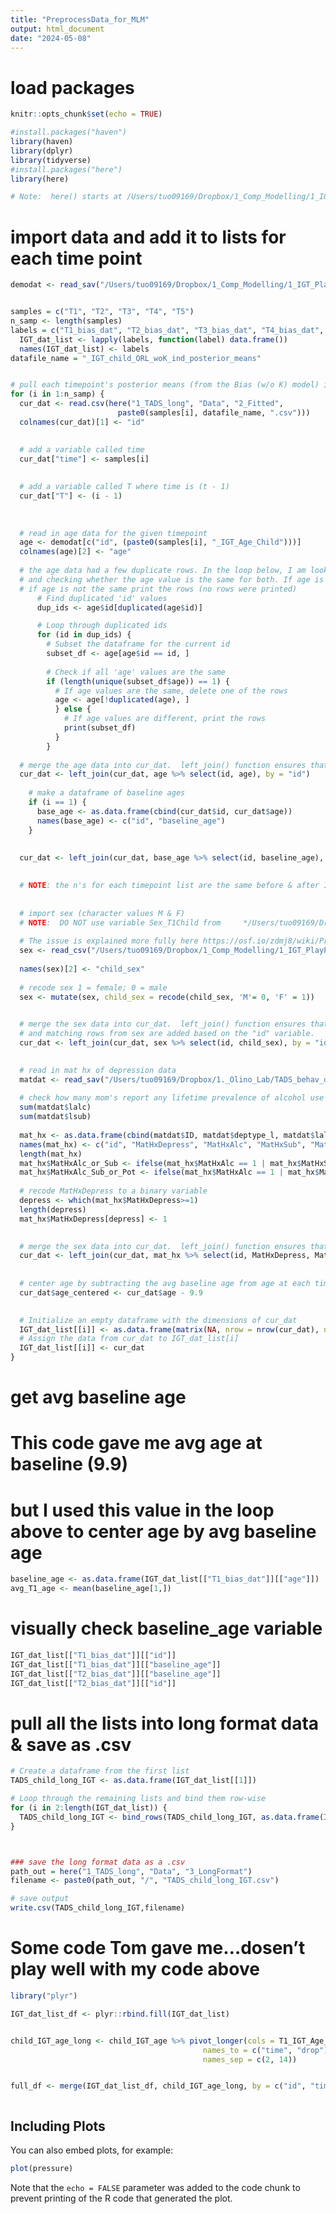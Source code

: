 ```yaml
---
title: "PreprocessData_for_MLM"
output: html_document
date: "2024-05-08"
---
```




# load packages
```r
knitr::opts_chunk$set(echo = TRUE)

#install.packages("haven")
library(haven)
library(dplyr)
library(tidyverse) 
#install.packages("here")
library(here)

# Note:  here() starts at /Users/tuo09169/Dropbox/1_Comp_Modelling/1_IGT_PlayPass/IGT_PP_Shared
```



# import data and add it to lists for each time point
```r
demodat <- read_sav("/Users/tuo09169/Dropbox/1_Comp_Modelling/1_IGT_PlayPass/IGT_PP_Shared/1_TADS_long/Data/1_Preprocessed/FINALIZED_Demoinfo_7.1.22_KD.sav")


samples = c("T1", "T2", "T3", "T4", "T5")
n_samp <- length(samples)
labels = c("T1_bias_dat", "T2_bias_dat", "T3_bias_dat", "T4_bias_dat", "T5_bias_dat")
  IGT_dat_list <- lapply(labels, function(label) data.frame())
  names(IGT_dat_list) <- labels
datafile_name = "_IGT_child_ORL_woK_ind_posterior_means"


# pull each timepoint's posterior means (from the Bias (w/o K) model) into IGT_dat_list 
for (i in 1:n_samp) {
  cur_dat <- read.csv(here("1_TADS_long", "Data", "2_Fitted",
                        paste0(samples[i], datafile_name, ".csv")))
  colnames(cur_dat)[1] <- "id"
  

  # add a variable called time 
  cur_dat["time"] <- samples[i]
  
  
  # add a variable called T where time is (t - 1)
  cur_dat["T"] <- (i - 1)
  
  
  
  # read in age data for the given timepoint
  age <- demodat[c("id", (paste0(samples[i], "_IGT_Age_Child")))]
  colnames(age)[2] <- "age"
  
  # the age data had a few duplicate rows. In the loop below, I am looking for duplicate id numbers,     
  # and checking whether the age value is the same for both. If age is the same, then delete duplicate row; 
  # if age is not the same print the rows (no rows were printed)
      # Find duplicated 'id' values
      dup_ids <- age$id[duplicated(age$id)]

      # Loop through duplicated ids
      for (id in dup_ids) {
        # Subset the dataframe for the current id
        subset_df <- age[age$id == id, ]
        
        # Check if all 'age' values are the same
        if (length(unique(subset_df$age)) == 1) {
          # If age values are the same, delete one of the rows
          age <- age[!duplicated(age), ]
          } else {
            # If age values are different, print the rows
            print(subset_df)
          }
        }
  
  # merge the age data into cur_dat.  left_join() function ensures that all rows from cur_dat are retained,   # and matching rows from demodat are added based on the "id" variable.
  cur_dat <- left_join(cur_dat, age %>% select(id, age), by = "id")
  
    # make a dataframe of baseline ages
    if (i == 1) {
      base_age <- as.data.frame(cbind(cur_dat$id, cur_dat$age))
      names(base_age) <- c("id", "baseline_age")
    }
  
  
  cur_dat <- left_join(cur_dat, base_age %>% select(id, baseline_age), by = "id")
  

  # NOTE: the n's for each timepoint list are the same before & after I merge in the age data, so removing    the duplicate id row in the age dataframes worked as intended
  
  
  # import sex (character values M & F)
  # NOTE:  DO NOT use variable Sex_T1Child from     */Users/tuo09169/Dropbox/1_Comp_Modelling/1_IGT_PlayPass/IGT_PP_Shared/1_TADS_long/Data/1_Preprocessed/FINALIZED_Demoinfo_7.1.22_KD.sav*
  
  # The issue is explained more fully here https://osf.io/zdmj8/wiki/Preprocessing%20Play%20or%20Pass%20Data/
  sex <- read_csv("/Users/tuo09169/Dropbox/1_Comp_Modelling/1_IGT_PlayPass/IGT_PP_Shared/1_TADS_long/Data/1_Preprocessed/TADS_Child_Sex (use this)/TADS Participant Sex Check - 10.10.22.csv")
  
  names(sex)[2] <- "child_sex"
  
  # recode sex 1 = female; 0 = male
  sex <- mutate(sex, child_sex = recode(child_sex, 'M'= 0, 'F' = 1))

  
  # merge the sex data into cur_dat.  left_join() function ensures that all rows from cur_dat are retained,   
  # and matching rows from sex are added based on the "id" variable.
  cur_dat <- left_join(cur_dat, sex %>% select(id, child_sex), by = "id")

  
  # read in mat hx of depression data
  matdat <- read_sav("/Users/tuo09169/Dropbox/1._Olino_Lab/TADS_behav_data/2_T1_Mom_Data/MomSCIDT1_diagnosesandsymptoms.sav")
  
  # check how many mom's report any lifetime prevalence of alcohol use disorder or substance use disorder
  sum(matdat$lalc)
  sum(matdat$lsub)
  
  mat_hx <- as.data.frame(cbind(matdat$ID, matdat$deptype_l, matdat$lalc, matdat$lsub, matdat$lpot))
  names(mat_hx) <- c("id", "MatHxDepress", "MatHxAlc", "MatHxSub", "MatHxPot") 
  length(mat_hx)
  mat_hx$MatHxAlc_or_Sub <- ifelse(mat_hx$MatHxAlc == 1 | mat_hx$MatHxSub == 1, 1, 0)
  mat_hx$MatHxAlc_Sub_or_Pot <- ifelse(mat_hx$MatHxAlc == 1 | mat_hx$MatHxSub == 1 | mat_hx$MatHxPot == 1, 1, 0)
  
  # recode MatHxDepress to a binary variable
  depress <- which(mat_hx$MatHxDepress>=1)
  length(depress)
  mat_hx$MatHxDepress[depress] <- 1
  

  # merge the sex data into cur_dat.  left_join() function ensures that all rows from cur_dat are       retained, and matching rows from mat_hx are added based on the "id" variable.
  cur_dat <- left_join(cur_dat, mat_hx %>% select(id, MatHxDepress, MatHxAlc, MatHxSub, MatHxPot, MatHxAlc_or_Sub, MatHxAlc_Sub_or_Pot), by = "id")
  
  
  # center age by subtracting the avg baseline age from age at each timepoint
  cur_dat$age_centered <- cur_dat$age - 9.9
  

  # Initialize an empty dataframe with the dimensions of cur_dat
  IGT_dat_list[[i]] <- as.data.frame(matrix(NA, nrow = nrow(cur_dat), ncol = ncol(cur_dat)))
  # Assign the data from cur_dat to IGT_dat_list[i]
  IGT_dat_list[[i]] <- cur_dat
}

```



# get avg baseline age 
# This code gave me avg age at baseline (9.9) 
# but I used this value in the loop above to center age by avg baseline age
```r
baseline_age <- as.data.frame(IGT_dat_list[["T1_bias_dat"]][["age"]])
avg_T1_age <- mean(baseline_age[1,])

```

# visually check baseline_age variable
```r
IGT_dat_list[["T1_bias_dat"]][["id"]]
IGT_dat_list[["T1_bias_dat"]][["baseline_age"]]
IGT_dat_list[["T2_bias_dat"]][["baseline_age"]]
IGT_dat_list[["T2_bias_dat"]][["id"]]
```



# pull all the lists into long format data & save as .csv
```r
# Create a dataframe from the first list
TADS_child_long_IGT <- as.data.frame(IGT_dat_list[[1]])

# Loop through the remaining lists and bind them row-wise
for (i in 2:length(IGT_dat_list)) {
  TADS_child_long_IGT <- bind_rows(TADS_child_long_IGT, as.data.frame(IGT_dat_list[[i]]))
}



### save the long format data as a .csv
path_out = here("1_TADS_long", "Data", "3_LongFormat")
filename <- paste0(path_out, "/", "TADS_child_long_IGT.csv")

# save output
write.csv(TADS_child_long_IGT,filename) 

```










# Some code Tom gave me...dosen't play well with my code above
```r
library("plyr")

IGT_dat_list_df <- plyr::rbind.fill(IGT_dat_list)


child_IGT_age_long <- child_IGT_age %>% pivot_longer(cols = T1_IGT_Age_Child:T5_IGT_Age_Child,
                                           names_to = c("time", "drop"),
                                           names_sep = c(2, 14))


full_df <- merge(IGT_dat_list_df, child_IGT_age_long, by = c("id", "time"), all.x = T)



```

  



## Including Plots

You can also embed plots, for example:

```r
plot(pressure)
```

Note that the `echo = FALSE` parameter was added to the code chunk to prevent printing of the R code that generated the plot.
